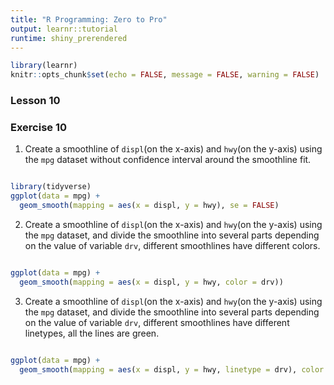 ```yaml
---
title: "R Programming: Zero to Pro"
output: learnr::tutorial
runtime: shiny_prerendered
---
```


```r
library(learnr)
knitr::opts_chunk$set(echo = FALSE, message = FALSE, warning = FALSE)
```

### Lesson 10

### Exercise 10

1. Create a smoothline of `displ`(on the x-axis) and `hwy`(on the y-axis) using the  `mpg` dataset without confidence interval around the smoothline fit.

```r

```

```r
library(tidyverse)
ggplot(data = mpg) +
  geom_smooth(mapping = aes(x = displ, y = hwy), se = FALSE)
```

2. Create a smoothline of `displ`(on the x-axis) and `hwy`(on the y-axis) using the  `mpg` dataset, and divide the smoothline into several parts depending on the value of variable `drv`, different smoothlines have different colors.  

```r

```

```r
ggplot(data = mpg) +
  geom_smooth(mapping = aes(x = displ, y = hwy, color = drv))
```

3. Create a smoothline of `displ`(on the x-axis) and `hwy`(on the y-axis) using the  `mpg` dataset, and divide the smoothline into several parts depending on the value of variable `drv`, different smoothlines have different linetypes, all the lines are green.  

```r

```

```r
ggplot(data = mpg) +
  geom_smooth(mapping = aes(x = displ, y = hwy, linetype = drv), color = "green")
```

